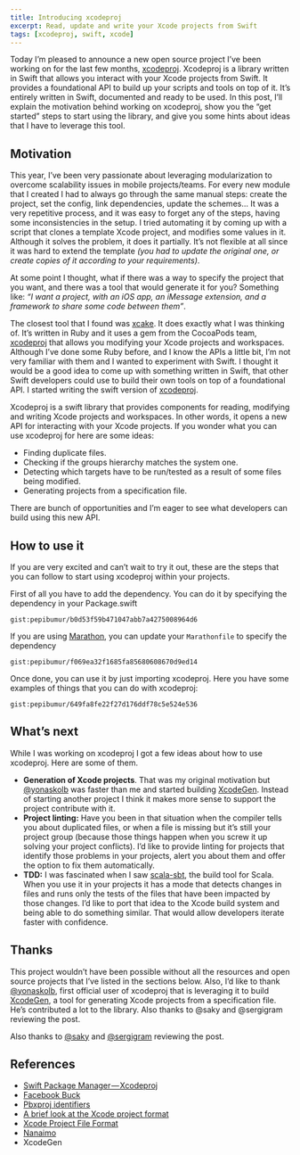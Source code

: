 ```yaml
---
title: Introducing xcodeproj
excerpt: Read, update and write your Xcode projects from Swift
tags: [xcodeproj, swift, xcode]
---
```


Today I’m pleased to announce a new open source project I’ve been working on for the last few months, [xcodeproj](https://github.com/carambalabs/xcodeproj). Xcodeproj is a library written in Swift that allows you interact with your Xcode projects from Swift. It provides a foundational API to build up your scripts and tools on top of it. It’s entirely written in Swift, documented and ready to be used. In this post, I’ll explain the motivation behind working on xcodeproj, show you the “get started” steps to start using the library, and give you some hints about ideas that I have to leverage this tool.

## Motivation

This year, I’ve been very passionate about leveraging modularization to overcome scalability issues in mobile projects/teams. For every new module that I created I had to always go through the same manual steps: create the project, set the config, link dependencies, update the schemes… It was a very repetitive process, and it was easy to forget any of the steps, having some inconsistencies in the setup. I tried automating it by coming up with a script that clones a template Xcode project, and modifies some values in it. Although it solves the problem, it does it partially. It’s not flexible at all since it was hard to extend the template *(you had to update the original one, or create copies of it according to your requirements)*.

At some point I thought, what if there was a way to specify the project that you want, and there was a tool that would generate it for you? Something like: *“I want a project, with an iOS app, an iMessage extension, and a framework to share some code between them”*.

The closest tool that I found was [xcake](/github.com/jcamp). It does exactly what I was thinking of. It’s written in Ruby and it uses a gem from the CocoaPods team, [xcodeproj](https://github.com/CocoaPods/Xcodeproj) that allows you modifying your Xcode projects and workspaces. Although I’ve done some Ruby before, and I know the APIs a little bit, I’m not very familiar with them and I wanted to experiment with Swift. I thought it would be a good idea to come up with something written in Swift, that other Swift developers could use to build their own tools on top of a foundational API. I started writing the swift version of [xcodeproj](https://github.com/xcodeproj).

Xcodeproj is a swift library that provides components for reading, modifying and writing Xcode projects and workspaces. In other words, it opens a new API for interacting with your Xcode projects. If you wonder what you can use xcodeproj for here are some ideas:

- Finding duplicate files.
- Checking if the groups hierarchy matches the system one.
- Detecting which targets have to be run/tested as a result of some files being modified.
- Generating projects from a specification file.

There are bunch of opportunities and I’m eager to see what developers can build using this new API.

## How to use it

If you are very excited and can’t wait to try it out, these are the steps that you can follow to start using xcodeproj within your projects.

First of all you have to add the dependency. You can do it by specifying the dependency in your Package.swift

`gist:pepibumur/b0d53f59b471047abb7a4275008964d6`

If you are using [Marathon](https://github.com/JohnSundell/Marathon), you can update your `Marathonfile` to specify the dependency

`gist:pepibumur/f069ea32f1685fa85680608670d9ed14`

Once done, you can use it by just importing xcodeproj. Here you have some examples of things that you can do with xcodeproj:

`gist:pepibumur/649fa8fe22f27d176ddf78c5e524e536`

## What’s next

While I was working on xcodeproj I got a few ideas about how to use xcodeproj. Here are some of them.

- **Generation of Xcode projects**. That was my original motivation but [@yonaskolb](https://twitter.com/yonaskolb) was faster than me and started building [XcodeGen](https://github.com/yonaskolb/XcodeGen). Instead of starting another project I think it makes more sense to support the project contribute with it.
- **Project linting:** Have you been in that situation when the compiler tells you about duplicated files, or when a file is missing but it’s still your project group (because those things happen when you screw it up solving your project conflicts). I’d like to provide linting for projects that identify those problems in your projects, alert you about them and offer the option to fix them automatically.
- **TDD:** I was fascinated when I saw [scala-sbt](http://www.scala-sbt.org/), the build tool for Scala. When you use it in your projects it has a mode that detects changes in files and runs only the tests of the files that have been impacted by those changes. I’d like to port that idea to the Xcode build system and being able to do something similar. That would allow developers iterate faster with confidence.

## Thanks
This project wouldn’t have been possible without all the resources and open source projects that I’ve listed in the sections below. Also, I’d like to thank [@yonaskolb](https://twitter.com/yonaskolb), first official user of xcodeproj that is leveraging it to build [XcodeGen](https://github.com/yonaskolb/XcodeGen), a tool for generating Xcode projects from a specification file. He’s contributed a lot to the library.
Also thanks to @saky and @sergigram reviewing the post.

Also thanks to [@saky](https://twitter.com/saky) and [@sergigram](https://twitter.com/sergigram) reviewing the post.


## References
- [Swift Package Manager — Xcodeproj](https://github.com/apple/swift-package-manager/tree/master/Sources/Xcodeproj)
- [Facebook Buck](https://buckbuild.com/javadoc/com/facebook/buck/apple/xcode/xcodeproj/package-summary.html)
- [Pbxproj identifiers](https://pewpewthespells.com/blog/pbxproj_identifiers.html)
- [A brief look at the Xcode project format](http://danwright.info/blog/2010/10/xcode-pbxproject-files/)
- [Xcode Project File Format](http://www.monobjc.net/xcode-project-file-format.html)
- [Nanaimo]()
- XcodeGen